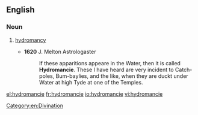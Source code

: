 ==English==

===Noun===
{{en-noun|-}}

# {{context|archaic|lang=en}} [[hydromancy]]
#* '''1620''' J. Melton Astrologaster
#*: If these apparitions appeare in the Water, then it is called '''Hydromancie'''. These I have heard are very incident to Catch-poles, Bum-baylies, and the like, when they are duckt under Water at high Tyde at one of the Temples.

[[Category:en:Divination]]

[[el:hydromancie]]
[[fr:hydromancie]]
[[io:hydromancie]]
[[vi:hydromancie]]